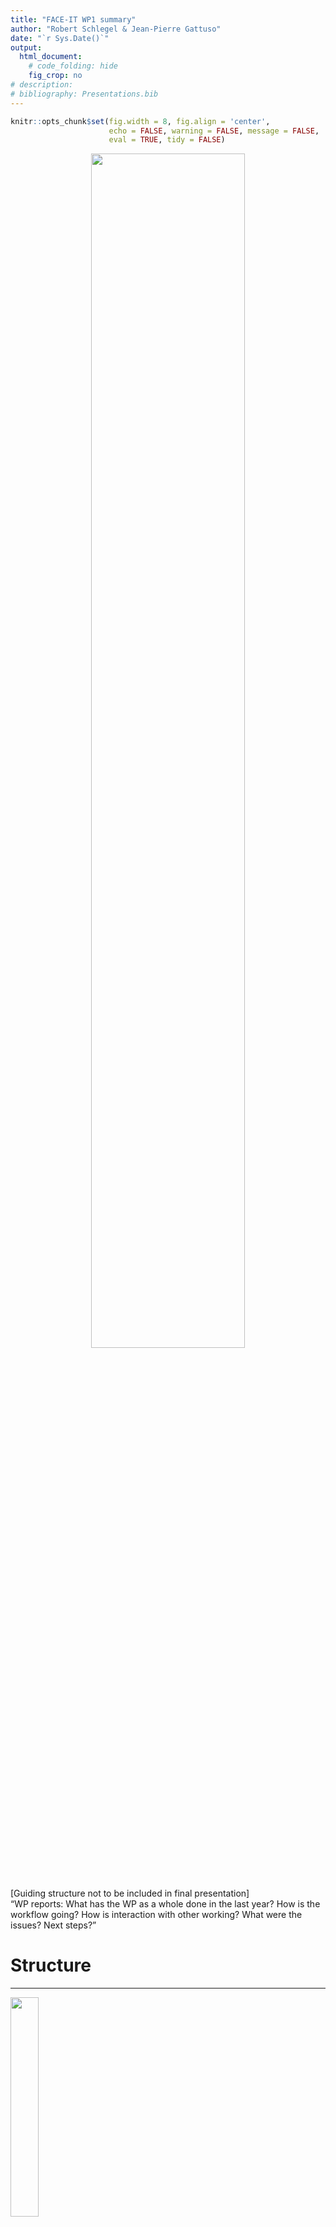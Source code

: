 ```yaml
---
title: "FACE-IT WP1 summary"
author: "Robert Schlegel & Jean-Pierre Gattuso"
date: "`r Sys.Date()`"
output:
  html_document:
    # code_folding: hide
    fig_crop: no
# description: 
# bibliography: Presentations.bib
---
```


```r
knitr::opts_chunk$set(fig.width = 8, fig.align = 'center',
                      echo = FALSE, warning = FALSE, message = FALSE, 
                      eval = TRUE, tidy = FALSE)
```

<center>
![](../FACE-IT_Logo_900.png){ width=70% }
</center>

<br>

[Guiding structure not to be included in final presentation]  
"WP reports: What has the WP as a whole done in the last year? How is the workflow going? How is interaction with other working? What were the issues? Next steps?"


# Structure
***

![](../../Pictures/profile_gattuso.jpg){ width=30% }  
  
- WP Lead: Jean-Pierre Gattuso

<br>

![](../../Pictures/profile.jpeg){ width=30% }  
  
- Data Scientist: Robert Schlegel

<br>


# Deliverables delivered
***

- D1.1: [Report on key drivers](https://face-it-project.github.io/WP1/key_drivers.html) (6 months)
- D8.1: Data management plan (6 months)
- D1.2: [Meta-database](https://face-it-project.github.io/WP1/metadatabase.html) (12 months)
- Created [GitHub repository](https://github.com/FACE-IT-project) for FACE-IT
- All WP1 progress available on [public website](https://face-it-project.github.io/WP1/index.html)

<br>


# Cross-package interactions
***

- Ny-Ålesund, Kongsfjorden, Svalbard (July - August, 2021)
  - Participated in fieldwork for WP3
  - Worked adjacent to WP2
- Data collections efforts

## Effective coordination of data collection 

- Who is responsible for what?
- Who has other people working with data collection?
- WP1 is of service to everybody, but we can't provide this service without replies to our inquiries

<br>


# Data issues
***

- What to do with complex data types
  - e.g. Seabird database and geospatial glacier fronts

## Inglefieldbukta

- Is the current Inglefieldbukta bounding box to small?
- What is the scientific justification of choosing a much larger semi-open fjord?
- Current area (figure)
- Potential expanded area (figure)

<br>


# What's next?
***

- D1.3: [Review article](https://face-it-project.github.io/WP1/review.html) (24 months)
  - Intended as broad overview of drivers of change in FACE-IT study sites
  - Will require expertise from many FACE-IT researchers
  - WP1 will reach out to site coordinators as fist step in collaborative process

<br>


## Regional data analyses

- Summary analysis of all sites available [here](https://face-it-project.github.io/WP1/data_summary.html)
  - https://face-it-project.github.io/WP1/data_summary.html
  
```r
knitr::include_graphics("figures/kong_fig_1.png")
```


<br>
<br>
<br>

